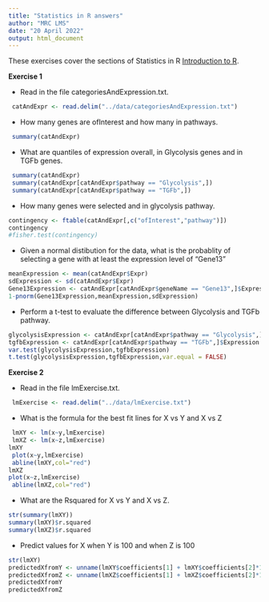 ```yaml
---
title: "Statistics in R answers"
author: "MRC LMS"
date: "20 April 2022"
output: html_document
---
```


These exercises cover the sections of Statistics in R [Introduction to R]("introToR_Day1.html").

**Exercise 1**

- Read in the file categoriesAndExpression.txt.
```r
 catAndExpr <- read.delim("../data/categoriesAndExpression.txt")
```
- How many genes are ofInterest and how many in pathways.
```r
 summary(catAndExpr)
```
- What are quantiles of expression overall, in Glycolysis genes and in TGFb genes.
```r
 summary(catAndExpr)
 summary(catAndExpr[catAndExpr$pathway == "Glycolysis",])
 summary(catAndExpr[catAndExpr$pathway == "TGFb",])
```
- How many genes were selected and in glycolysis pathway.
```r
contingency <- ftable(catAndExpr[,c("ofInterest","pathway")])
contingency
#fisher.test(contingency)

```
- Given a normal distibution for the data, what is the probablity of selecting a gene with at least the expression level of "Gene13"
```r
meanExpression <- mean(catAndExpr$Expr)
sdExpression <- sd(catAndExpr$Expr)
Gene13Expression <- catAndExpr[catAndExpr$geneName == "Gene13",]$Expression
1-pnorm(Gene13Expression,meanExpression,sdExpression)
```


- Perform a t-test to evaluate the difference between Glycolysis and TGFb pathway.
```r
glycolysisExpression <- catAndExpr[catAndExpr$pathway == "Glycolysis",]$Expression
tgfbExpression <- catAndExpr[catAndExpr$pathway == "TGFb",]$Expression
var.test(glycolysisExpression,tgfbExpression)
t.test(glycolysisExpression,tgfbExpression,var.equal = FALSE)
```



**Exercise 2**

- Read in the file lmExercise.txt.
```r
 lmExercise <- read.delim("../data/lmExercise.txt")
```

- What is the formula for the best fit lines for X vs Y and X vs Z
```r
 lmXY <- lm(x~y,lmExercise)
 lmXZ <- lm(x~z,lmExercise)
lmXY
 plot(x~y,lmExercise)
 abline(lmXY,col="red")
lmXZ
plot(x~z,lmExercise)
 abline(lmXZ,col="red")
```

- What are the Rsquared for X vs Y and X vs Z.
```r
str(summary(lmXY))
summary(lmXY)$r.squared
summary(lmXZ)$r.squared
```

- Predict values for X when Y is 100 and when Z is 100
```r
str(lmXY)
predictedXfromY <- unname(lmXY$coefficients[1] + lmXY$coefficients[2]*100)
predictedXfromZ <- unname(lmXZ$coefficients[1] + lmXZ$coefficients[2]*100)
predictedXfromY
predictedXfromZ
```

